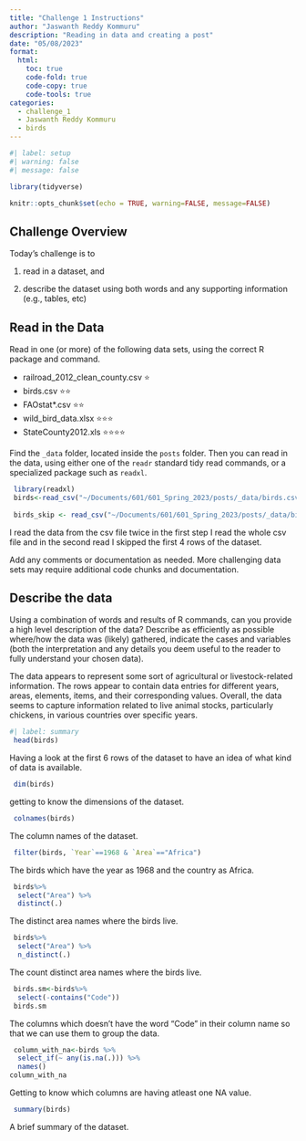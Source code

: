 ```yaml
---
title: "Challenge 1 Instructions"
author: "Jaswanth Reddy Kommuru"
description: "Reading in data and creating a post"
date: "05/08/2023"
format:
  html:
    toc: true
    code-fold: true
    code-copy: true
    code-tools: true
categories:
  - challenge_1
  - Jaswanth Reddy Kommuru
  - birds
---
```


```r
#| label: setup
#| warning: false
#| message: false

library(tidyverse)

knitr::opts_chunk$set(echo = TRUE, warning=FALSE, message=FALSE)
```

## Challenge Overview

Today's challenge is to

1)  read in a dataset, and

2)  describe the dataset using both words and any supporting information (e.g., tables, etc)

## Read in the Data

Read in one (or more) of the following data sets, using the correct R package and command.

-   railroad_2012_clean_county.csv ⭐
-   birds.csv ⭐⭐
-   FAOstat\*.csv ⭐⭐
-   wild_bird_data.xlsx ⭐⭐⭐
-   StateCounty2012.xls ⭐⭐⭐⭐

Find the `_data` folder, located inside the `posts` folder. Then you can read in the data, using either one of the `readr` standard tidy read commands, or a specialized package such as `readxl`.

```r
 library(readxl)
 birds<-read_csv("~/Documents/601/601_Spring_2023/posts/_data/birds.csv")
 
 birds_skip <- read_csv("~/Documents/601/601_Spring_2023/posts/_data/birds.csv",skip=4)
```
I read the data from the csv file twice in the first step I read the whole csv file and in the second read I skipped the first 4 rows of the dataset.

Add any comments or documentation as needed. More challenging data sets may require additional code chunks and documentation.

## Describe the data

Using a combination of words and results of R commands, can you provide a high level description of the data? Describe as efficiently as possible where/how the data was (likely) gathered, indicate the cases and variables (both the interpretation and any details you deem useful to the reader to fully understand your chosen data).


The data appears to represent some sort of agricultural or livestock-related information.
The rows appear to contain data entries for different years, areas, elements, items, and their corresponding values.
Overall, the data seems to capture information related to live animal stocks, particularly chickens, in various countries over specific years.


```r
#| label: summary
 head(birds)
```

Having a look at the first 6 rows of the dataset to have an idea of what kind of data is available.

```r
 dim(birds)
```

getting to know the dimensions of the dataset.

```r
 colnames(birds)
```

The column names of the dataset.

```r
 filter(birds, `Year`==1968 & `Area`=="Africa")
```

The birds which have the year as 1968 and the country as Africa.


```r
 birds%>%
  select("Area") %>%
  distinct(.)
```

The distinct area names where the birds live.

```r
 birds%>%
  select("Area") %>%
  n_distinct(.)
```

The count distinct area names where the birds live.

```r
 birds.sm<-birds%>%
  select(-contains("Code"))
 birds.sm
```

The columns which doesn't have the word "Code" in their column name so that we can use them to group the data.

```r
 column_with_na<-birds %>%
  select_if(~ any(is.na(.))) %>%
  names()
column_with_na
```

Getting to know which columns are having atleast one NA value.

```r
 summary(birds)
```
A brief summary of the dataset.




